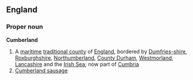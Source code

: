 ==England==
===Proper noun===
'''Cumberland'''
{{wikipedia}}
# A [[maritime]] [[traditional county]] of [[England]], bordered by [[Dumfries-shire]], [[Roxburghshire]], [[Northumberland]], [[County Durham]], [[Westmorland]], [[Lancashire]] and the [[Irish Sea]]; now part of [[Cumbria]]
#[[Cumberland sausage]]